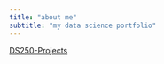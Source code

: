 ```yaml
---
title: "about me"
subtitle: "my data science portfolio"
---
```



[DS250-Projects](https://github.com/byui-math-dept/DS250-ALEGREALEJO/tree/main/250_Projects)

